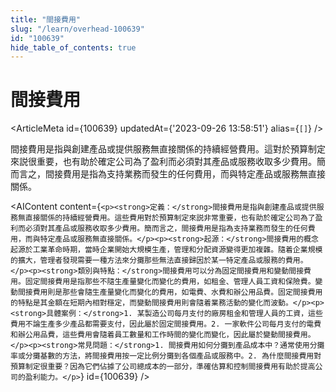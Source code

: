 ```yaml
---
title: "間接費用"
slug: "/learn/overhead-100639"
id: "100639"
hide_table_of_contents: true
---
```



# 間接費用

<ArticleMeta id={100639} updatedAt={'2023-09-26 13:58:51'} alias={`[]`} />
<div className='border-solid border-b border-t-0 my-4 border-[var(--ifm-color-gray-300)]' />

間接費用是指與創建產品或提供服務無直接關係的持續經營費用。這對於預算制定來説很重要，也有助於確定公司為了盈利而必須對其產品或服務收取多少費用。簡而言之，間接費用是指為支持業務而發生的任何費用，而與特定產品或服務無直接關係。

<AIContent content={`<p><strong>定義：</strong>間接費用是指與創建產品或提供服務無直接關係的持續經營費用。這些費用對於預算制定來説非常重要，也有助於確定公司為了盈利而必須對其產品或服務收取多少費用。簡而言之，間接費用是指為支持業務而發生的任何費用，而與特定產品或服務無直接關係。</p><p><strong>起源：</strong>間接費用的概念起源於工業革命時期，當時企業開始大規模生產，管理和分配資源變得更加複雜。隨着企業規模的擴大，管理者發現需要一種方法來分攤那些無法直接歸因於某一特定產品或服務的費用。</p><p><strong>類別與特點：</strong>間接費用可以分為固定間接費用和變動間接費用。固定間接費用是指那些不隨生產量變化而變化的費用，如租金、管理人員工資和保險費。變動間接費用則是那些會隨生產量變化而變化的費用，如電費、水費和辦公用品費。固定間接費用的特點是其金額在短期內相對穩定，而變動間接費用則會隨着業務活動的變化而波動。</p><p><strong>具體案例：</strong>1. 某製造公司每月支付的廠房租金和管理人員的工資，這些費用不論生產多少產品都需要支付，因此屬於固定間接費用。2. 一家軟件公司每月支付的電費和辦公用品費，這些費用會隨着員工數量和工作時間的變化而變化，因此屬於變動間接費用。</p><p><strong>常見問題：</strong>1. 間接費用如何分攤到產品成本中？通常使用分攤率或分攤基數的方法，將間接費用按一定比例分攤到各個產品或服務中。2. 為什麼間接費用對預算制定很重要？因為它們佔據了公司總成本的一部分，準確估算和控制間接費用有助於提高公司的盈利能力。</p>`} id={100639} />
